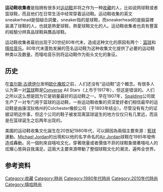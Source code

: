 {{Notability Unreferenced |time=2009-07-19T03:00:17+00:00 }}<!-- 本调用由 {{subst:Notability Unreferenced/auto}} 自动产生。 -->
'''运动鞋收集者'''是指拥有很多对[[运动鞋|运动鞋]]并将之作为一种[[收藏|收藏]]的人，比如说网球鞋或者篮球鞋，而且他们在日常生活中经常穿着运动鞋。运动鞋收集的英文sneakerhead是個組合詞彙，sneaker指的是球鞋，而sneakerhead的是脑袋裡装滿了球鞋的人，也就是熱愛球鞋，熱愛球鞋文化的人。运动鞋收集者也具有豐富的經驗分辨真品球鞋與贋品球鞋。

运动鞋收集者最初出现于20世纪80年代末，造成这种文化的原因有两个：[[篮球|篮球]]和[[嘻哈音乐|嘻哈音乐]]。80年代末蓬勃发展的签名运动鞋为这种收集文化提供了必要的运动鞋种类以及数量，而嘻哈音乐则将运动鞋作为街头文化的象征。

== 历史 ==
在[[查尔斯·古德伊尔|查尔斯·古德伊尔]]发明[[硫化橡胶|硫化橡胶]]之前，人们还没有“运动鞋”这个概念。有很多人认为第一对[[篮球|篮球]]鞋是[[Converse|Converse]] All Stars（上市于1917年），但这是错误的。人们之所以这么想是因为它是销量最好的运动鞋之一。早在1907年，[[Spalding|Spalding]]公司就生产了一对专门用于篮球的运动鞋，一些运动鞋收集的资深爱好者们相信最早的运动鞋是由康涅狄格州的Colchester橡胶公司（于1893年结业）。尽管没有有力的证据证明这件事，但这个公司的鞋子被发现离篮球诞生的地方仅仅只有几里远，而且是在篮球诞生之后两年出现的。

美國的运动鞋收集文化誕生在20世紀1980年代，可以歸因為兩個主要來源：[[籃球|籃球]]運動。[[Michael_Jordan|Michael Jordan]]的出現和以他的名字命名的[[Air_Jordan|Air Jordan]]球鞋在1985年發佈造成轟動。另一個則來自嘻哈文化，穿著限量或者價值不菲的球鞋象徵著嘻哈人的炫耀心態與自我滿足。這兩大主要來源帶動了整個球鞋文化的潮流，遍佈全世界。

== 参考资料 ==
<references/>
{{Clothes-stub}}
[[Category:收藏|Category:收藏]]
[[Category:時尚|Category:時尚]]
[[Category:1980年代時尚|Category:1980年代時尚]]
[[Category:2010年代時尚|Category:2010年代時尚]]
[[Category:嘻哈時尚|Category:嘻哈時尚]]